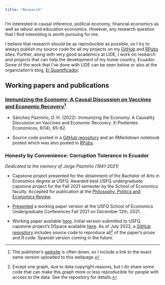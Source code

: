 ```yaml
---
title: "Research"
---
```


I'm interested in causal inference, political economy, financial economics as well as labour and education economics. However, any research question that I find interesting is worth pursuing for me. 

I believe that research should be as reproducible as possible, so I try to always publish my source code for all my projects on my [GitHub](https://github.com/dsanchezp18) and [RPubs](https://github.com/dsanchezp18) sites. Further, along with very good academics at LIDE, I work on research and projects that can help the development of my home country, Ecuador. Some of the work that I've done with LIDE can be seen below or also at the organization's blog, [El Quantificador](https://elquantificador.org/). 

## Working papers and publications

### [Immunizing the Economy: A Causal Discussion on Vaccines and Economic Recovery](files/research/immunizing-the-econ.pdf)^[The publisher's [website](https://ojs.supercias.gob.ec/index.php/X-pedientes_Economicos/article/view/103) is often down, so I include a link to the exact same version uploaded to this webpage.]

- Sánchez Pazmiño, D. H. (2022). Immunizing the Economy: A Causality Discussion on Vaccines and Economic Recovery. X-Pedientes Económicos, 6(14), 65–82. 

- Source code posted in a [GitHub repository](https://github.com/dsanchezp18/covidvax-econrecovery-paper) and an RMarkdown notebook posted which was also posted in [RPubs](https://rpubs.com/dsanchezp998/covidvax).

### Honesty by Convenience: Corruption Tolerance in Ecuador

*Dedicated to the memory of Jorge Pazmiño (1941-2021)*

- Capstone project presented for the obtainment of the Bachelor of Arts in Economics degree at USFQ. Awarded best USFQ undergraduate capstone project for the Fall 2021 semester by the School of Economics faculty. Accepted for publication at the [Philosophy, Politics and Economics Review](https://pressbooks.lib.vt.edu/pper/front-matter/introduction/). 

- [Presented](files/research/hbc-pres.pdf) a working paper version at the USFQ School of Economics Undergraduate Conferences Fall 2021 on December 12th, 2021.

- Working paper available [here](files/research/hbc-v2.pdf). Initial version submitted to USFQ capstone project's DSpace available [here](https://repositorio.usfq.edu.ec/handle/23000/11202). As of July 2022, a [GitHub repository](https://github.com/dsanchezp18/hbc-v2) includes source code to reproduce all^[Except one graph, due to data copyright reasons, but I do share some code that can make this graph more or less reproducible for people with access to the data. See the repository for details.] of the paper's prose and R code. Spanish version coming in the future.

